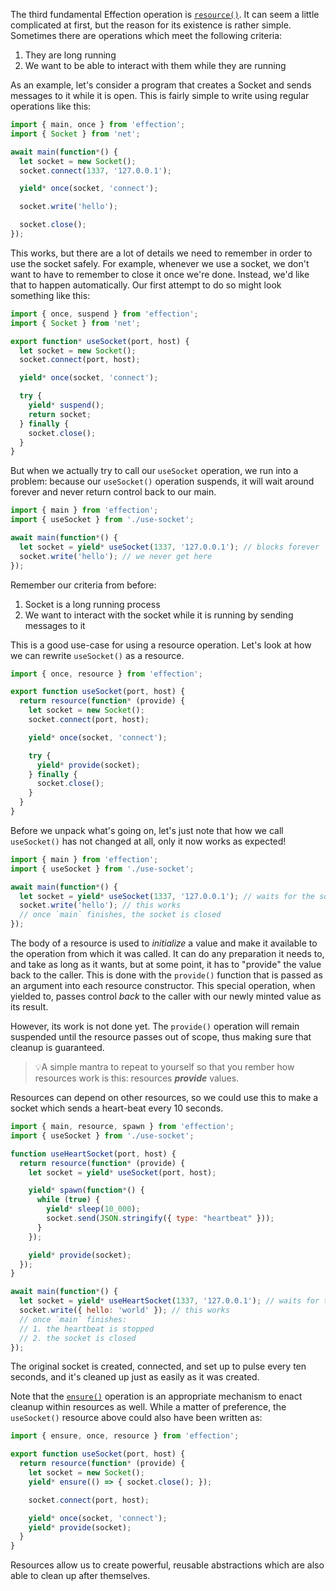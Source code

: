 The third fundamental Effection operation is [`resource()`][resource]. It can
seem a little complicated at first, but the reason for its existence is
rather simple. Sometimes there are operations which meet the following criteria:

1. They are long running
1. We want to be able to interact with them while they are running

As an example, let's consider a program that creates a Socket and sends
messages to it while it is open. This is fairly simple to write using regular
operations like this:

``` javascript
import { main, once } from 'effection';
import { Socket } from 'net';

await main(function*() {
  let socket = new Socket();
  socket.connect(1337, '127.0.0.1');

  yield* once(socket, 'connect');

  socket.write('hello');

  socket.close();
});
```

This works, but there are a lot of details we need to remember in order to use
the socket safely. For example, whenever we use a socket, we don't want to have
to remember to close it once we're done. Instead, we'd like that to happen
automatically. Our first attempt to do so might look something like this:

``` javascript
import { once, suspend } from 'effection';
import { Socket } from 'net';

export function* useSocket(port, host) {
  let socket = new Socket();
  socket.connect(port, host);

  yield* once(socket, 'connect');

  try {
    yield* suspend();
    return socket;
  } finally {
    socket.close();
  }
}
```

But when we actually try to call our `useSocket` operation, we run into a
problem: because our `useSocket()` operation suspends, it will wait around
forever and never return control back to our main.

``` javascript
import { main } from 'effection';
import { useSocket } from './use-socket';

await main(function*() {
  let socket = yield* useSocket(1337, '127.0.0.1'); // blocks forever
  socket.write('hello'); // we never get here
});
```

Remember our criteria from before:

1. Socket is a long running process
1. We want to interact with the socket while it is running by sending messages
to it

This is a good use-case for using a resource operation. Let's look at how we can
rewrite `useSocket()` as a resource.

``` javascript
import { once, resource } from 'effection';

export function useSocket(port, host) {
  return resource(function* (provide) {
    let socket = new Socket();
    socket.connect(port, host);

    yield* once(socket, 'connect');

    try {
      yield* provide(socket);
    } finally {
      socket.close();
    }
  }
}
```

Before we unpack what's going on, let's just note that how we call `useSocket()`
has not changed at all, only it now works as expected!

``` javascript
import { main } from 'effection';
import { useSocket } from './use-socket';

await main(function*() {
  let socket = yield* useSocket(1337, '127.0.0.1'); // waits for the socket to connect
  socket.write('hello'); // this works
  // once `main` finishes, the socket is closed
});
```

The body of a resource is used to *initialize* a value and make it
available to the operation from which it was called. It can do any
preparation it needs to, and take as long as it wants, but at some
point, it has to "provide" the value back to the caller. This is done
with the `provide()` function that is passed as an argument into each
resource constructor. This special operation, when yielded to, passes
control _back_ to the caller with our newly minted value as its result.


However, its work is not done yet. The `provide()` operation will remain
suspended until the resource passes out of scope, thus making sure that
cleanup is guaranteed.

>💡A simple mantra to repeat to yourself so that you rember how resources work
> is this: resources ___provide___ values.

Resources can depend on other resources, so we could use this to make a socket
which sends a heart-beat every 10 seconds.

``` javascript
import { main, resource, spawn } from 'effection';
import { useSocket } from './use-socket';

function useHeartSocket(port, host) {
  return resource(function* (provide) {
    let socket = yield* useSocket(port, host);

    yield* spawn(function*() {
      while (true) {
        yield* sleep(10_000);
        socket.send(JSON.stringify({ type: "heartbeat" }));
      }
    });

    yield* provide(socket);
  });
}

await main(function*() {
  let socket = yield* useHeartSocket(1337, '127.0.0.1'); // waits for the socket to connect
  socket.write({ hello: 'world' }); // this works
  // once `main` finishes:
  // 1. the heartbeat is stopped
  // 2. the socket is closed
});
```

The original socket is created, connected, and set up to pulse every ten
seconds, and it's cleaned up just as easily as it was created.

Note that the [`ensure()`][ensure] operation is an appropriate mechanism to
enact cleanup within resources as well. While a matter of preference, the
`useSocket()` resource above could also have been written as:

``` javascript
import { ensure, once, resource } from 'effection';

export function useSocket(port, host) {
  return resource(function* (provide) {
    let socket = new Socket();
    yield* ensure(() => { socket.close(); });

    socket.connect(port, host);

    yield* once(socket, 'connect');
    yield* provide(socket);
  }
}
```

Resources allow us to create powerful, reusable abstractions which are also able
to clean up after themselves.

[tasks]: /docs/guides/tasks
[operation]: https://deno.land/x/effection/mod.ts?s=Operation
[resource]: https://deno.land/x/effection/mod.ts?s=resource
[ensure]: https://deno.land/x/effection/mod.ts?s=ensure
